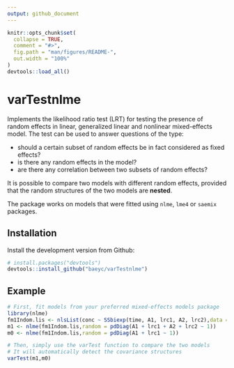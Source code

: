```yaml
---
output: github_document
---
```


<!-- README.md is generated from README.Rmd. Please edit that file -->

```r
knitr::opts_chunk$set(
  collapse = TRUE,
  comment = "#>",
  fig.path = "man/figures/README-",
  out.width = "100%"
)
devtools::load_all()
```
# varTestnlme

Implements the likelihood ratio test (LRT) for testing the presence of random effects in linear, generalized linear and nonlinear mixed-effects model. The test can be used to answer questions of the type:

  * should a certain subset of random effects be in fact considered as fixed effects?
  * is there any random effects in the model?
  * are there any correlation between two subsets of random effects?
  
It is possible to compare two models with different random effects, provided that the random structures of the two models are **nested**.

The package works on models that were fitted using `nlme`, `lme4` or `saemix` packages.

## Installation

Install the development version from Github:

```r
# install.packages("devtools")
devtools::install_github("baeyc/varTestnlme")
```


## Example

```r
# First, fit models from your preferred mixed-effects models package
library(nlme)
fm1Indom.lis <- nlsList(conc ~ SSbiexp(time, A1, lrc1, A2, lrc2),data = Indometh)
m1 <- nlme(fm1Indom.lis,random = pdDiag(A1 + lrc1 + A2 + lrc2 ~ 1))
m0 <- nlme(fm1Indom.lis,random = pdDiag(A1 + lrc1 ~ 1))

# Then, simply use the varTest function to compare the two models
# It will automatically detect the covariance structures
varTest(m1,m0)
```


